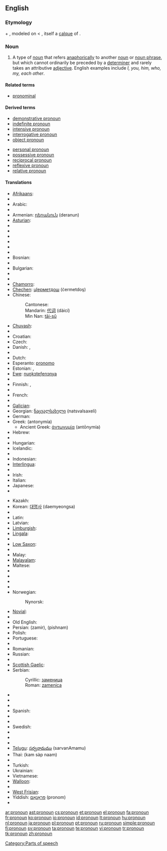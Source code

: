 ==English==
{{wikipedia}}

===Etymology===
{{term|pro-|lang=en}} + {{term|noun|lang=en}}, modeled on {{etyl|frm|en}} {{term|pronom|lang=frm}} < {{etyl|la|en}} {{term|pronomen|lang=la}}, itself a [[calque]] of {{etyl|grc|en}} {{term|ἀντωνυμία|tr=antōnumia|lang=grc|sc=polytonic}}.

===Noun===
{{en-noun}}

# {{grammar}} A type of [[noun]] that refers [[anaphora|anaphorically]] to another [[noun]] or [[noun phrase]], but which cannot ordinarily be preceded by a [[determiner]] and rarely takes an attributive [[adjective]]. English examples include ''I, you, him, who, my, each other''.

====Related terms====
* [[pronominal]]

====Derived terms====
{{top2}}
* [[demonstrative pronoun]]
* [[indefinite pronoun]]
* [[intensive pronoun]]
* [[interrogative pronoun]]
* [[object pronoun]]
{{mid2}}
* [[personal pronoun]]
* [[possessive pronoun]]
* [[reciprocal pronoun]]
* [[reflexive pronoun]]
* [[relative pronoun]]
{{bottom}}

====Translations====
{{trans-top|pronoun}}
* [[Afrikaans]]: {{t+|af|voornaamwoord|xs=Afrikaans}}
* {{trreq|Albanian}}
* Arabic: {{Arab|[[ضمير]]}} {{IPAchar|(ḍamīr)}} {{m}}
* {{trreq|Aragonese}}
* Armenian: [[դերանուն]] (deranun)
* [[Asturian]]: {{t+|ast|pronome|xs=Asturian}}
* {{trreq|Azeri}}
* {{trreq|Bashkir}}
* {{trreq|Basque}}
* {{trreq|Belarusian}}
* {{trreq|Bengali}}
* {{trreq|Bishnupriya Manipuri}}
* Bosnian: {{t-|bs|zamjenica|f}}
* {{trreq|Breton}}
* Bulgarian: {{t-|bg|местоимение|n|sc=Cyrl}}
* {{trreq|Burmese}}
* {{trreq|Catalan}}
* [[Chamorro]]: {{t|ch|klå'an|xs=Chamorro}}
* [[Chechen]]: [[цӀерметдош]] (ċermetdoş)
* Chinese:
*: Cantonese: {{tø|yue|代詞|tr=doi6 ci4|sc=Hani|xs=Cantonese}}
*: Mandarin: [[代词]] (dàicí)
*: Min Nan: [[tāi-sû]]
* [[Chuvash]]: {{tø|cv|местоимени|sc=Cyrl|xs=Chuvash}}
* {{trreq|Crimean Tatar}}
* Croatian: {{t-|hr|zamjenica|f}}
* Czech: {{t-|cs|zájmeno|n}}
* Danish: {{t+|da|pronomen}}, {{t+|da|stedord}}
* {{trreq|Dhivehi}}
* Dutch: {{t+|nl|voornaamwoord|n}}
* Esperanto: [[pronomo]]
* Estonian: {{t|et|asesõna}}, {{t|et|pronoomen}}
* [[Ewe]]: [[nuŋkɔteƒenɔnya]]
* {{trreq|Faroese}}
* Finnish: {{t-|fi|asemo}}, {{t+|fi|pronomini}}
* {{trreq|Franco-Provençal}}
* French: {{t+|fr|pronom|m}}
* {{trreq|Friulian}}
* [[Galician]]: {{t-|gl|pronome|xs=Galician}}
* Georgian: [[ნაცვალსახელი]] (natsvalsaxeli)
* German: {{t+|de|Pronomen|n}}
* Greek: {{t+|el|αντωνυμία|f|sc=Grek}} (antonymía)
** Ancient Greek: [[ἀντωνυμία]] (antōnymía) {{f}}
* Hebrew: {{t|he|כינוי גוף|m|tr=kinoi guf|sc=Hebr}}
* {{trreq|Hindi}}
* Hungarian: {{t+|hu|névmás}}
* Icelandic: {{t+|is|fornafn|n}}
* {{trreq|Ido}}
* Indonesian: {{t|id|pronomina|xs=Indonesian}}
* [[Interlingua]]: {{t|ia|pronomine|xs=Interlingua}}
* {{trreq|Interlingue}}
* Irish: {{t|ga|forainm|m|xs=Irish}}
* Italian: {{t+|it|pronome|m}}
* Japanese: {{t+|ja|代名詞|tr=daimeishí|sc=Jpan}}
* {{trreq|Javanese}}
{{trans-mid}}
* Kazakh: {{t-|kk|есімдік|sc=Cyrl|xs=Kazakh}}
* Korean: [[대명사]] (daemyeongsa)
* {{trreq|Kyrgyz}}
* Latin: {{t-|la|pronomen|n|alt=prōnōmen}}
* Latvian: {{t|la|vietniekvārds|m}}
* [[Limburgish]]: {{t+|nl|veurnaamwaord|n}}
* [[Lingala]]: {{t|ln|likitana|xs=Lingala}}
* {{trreq|Lithuanian}}
* [[Low Saxon]]: {{t-|nds|pronomen|xs=Low Saxon}}
* {{trreq|Macedonian}}
* Malay: {{t|ms|kata ganti diri|xs=Malay}}
* [[Malayalam]]: {{t|ml|സര്‍വ്വനാമം|xs=Malayalam}}
* Maltese: {{t+|mt|pronom|m|xs=Maltese}}
* {{trreq|Mongolian}}
* {{trreq|Nepali}}
* {{trreq|Newari}}
* {{trreq|Northern Sami}}
* Norwegian: {{t+|no|pronomen}}
*: Nynorsk: {{t-|nn|pronomen|xs=Norwegian Nynorsk}}
* [[Novial]]: {{tø|nov|pronomine|xs=Novial}}
* {{trreq|Occitan}}
* Old English: {{t-|ang|binama|m|alt=bīnama|xs=Old English}}
* Persian: {{fa-Arab|[[ضمیر]]}} (zamir), {{fa-Arab|[[پیشنام]]}} (pishnam)
* Polish: {{t+|pl|zaimek|m}}
* Portuguese: {{t+|pt|pronome|m}}
* {{trreq|Quechua}}
* Romanian: {{t+|ro|pronume|n}}
* Russian: {{t+|ru|местоимение|n|tr=mestoiménije|sc=Cyrl}}
* {{trreq|Scots}}
* [[Scottish Gaelic]]: {{t|gd|riochdair|xs=Scottish Gaelic}}
* Serbian:
*: Cyrillic: [[заменица#Serbian|заменица]] {{f}}
*: Roman: [[zamenica#Serbian|zamenica]] {{f}}
* {{trreq|Sicilian}}
* {{trreq|Slovak}}
* {{trreq|Slovene}}
* Spanish: {{t+|es|pronombre|m}}
* {{trreq|Sundanese}}
* {{trreq|Swahili}}
* Swedish: {{t+|sv|pronomen|n}}
* {{trreq|Tagalog}}
* {{trreq|Tamil}}
* {{trreq|Tatar}}
* [[Telugu]]: [[సర్వనామము]] (sarvanAmamu)
* Thai: {{Thai|[[คำสรรพนาม]]}} (kam sàp naam)
* {{trreq|Tosk Albanian}}
* Turkish: {{t+|tr|zamir}}
* Ukrainian: {{t|uk|займенник|m|sc=Cyrl|xs=Ukrainian}}
* Vietnamese: {{t|vi|đại từ|xs=Vietnamese}}
* [[Walloon]]: {{t|wa|prono|xs=Walloon}}
* {{trreq|Welsh}}
* [[West Frisian]]: {{t+|fy|foarnamwurd|n|xs=West Frisian}}
* Yiddish: [[פּראָנאָם]] (pronom) {{n}}
* {{trreq|Zazaki}}
{{trans-bottom}}

[[Category:Parts of speech]]

[[ar:pronoun]]
[[ast:pronoun]]
[[cs:pronoun]]
[[et:pronoun]]
[[el:pronoun]]
[[fa:pronoun]]
[[fr:pronoun]]
[[ko:pronoun]]
[[io:pronoun]]
[[id:pronoun]]
[[lt:pronoun]]
[[hu:pronoun]]
[[nl:pronoun]]
[[ja:pronoun]]
[[pl:pronoun]]
[[pt:pronoun]]
[[ru:pronoun]]
[[simple:pronoun]]
[[fi:pronoun]]
[[sv:pronoun]]
[[ta:pronoun]]
[[te:pronoun]]
[[vi:pronoun]]
[[tr:pronoun]]
[[tk:pronoun]]
[[zh:pronoun]]